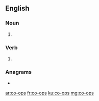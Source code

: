 ==English==

===Noun===
{{head|en|noun plural form}}

# {{plural of|co-op|lang=en}}

===Verb===
{{head|en|verb form}}

# {{en-third-person singular of|co-op}}

===Anagrams===
* {{l|en|scoop}}

[[ar:co-ops]]
[[fr:co-ops]]
[[ku:co-ops]]
[[mg:co-ops]]